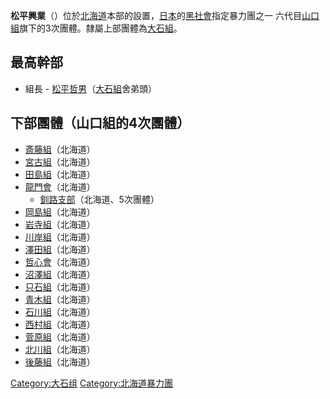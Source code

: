 '''松平興業'''（{{lang|ja|松平興業}}）位於[[北海道|北海道]]本部的設置，[[日本|日本]]的[[黑社會|黑社會]]指定暴力團之一 六代目[[山口組|山口組]]旗下的3次團體。隸屬上部團體為[[大石組|大石組]]。

==最高幹部==
*組長 - [[松平哲男|松平哲男]]（[[大石組|大石組]]舍弟頭）

==下部團體（山口組的4次團體）==
*[[斎藤組|斎藤組]]（北海道）
*[[宮古組|宮古組]]（北海道）
*[[田島組|田島組]]（北海道）
*[[龍門會|龍門會]]（北海道）
**[[龍門會釧路支部|釧路支部]]（北海道、5次團體）
*[[岡島組|岡島組]]（北海道）
*[[岩寺組|岩寺組]]（北海道）
*[[川岸組_(松平興業)|川岸組]]（北海道）
*[[澤田組|澤田組]]（北海道）
*[[哲心會|哲心會]]（北海道）
*[[沼澤組|沼澤組]]（北海道）
*[[只石組|只石組]]（北海道）
*[[青木組|青木組]]（北海道）
*[[石川組|石川組]]（北海道）
*[[西村組|西村組]]（北海道）
*[[菅原組|菅原組]]（北海道）
*[[北川組|北川組]]（北海道）
*[[後藤組_(松平興業)|後藤組]]（北海道）

{{DEFAULTSORT:Matsudaira kōgyō}}
[[Category:大石组|Category:大石组]]
[[Category:北海道暴力團|Category:北海道暴力團]]
<!--
[[ja:松平興業|ja:松平興業]]
-->
{{Japan-org-stub}}